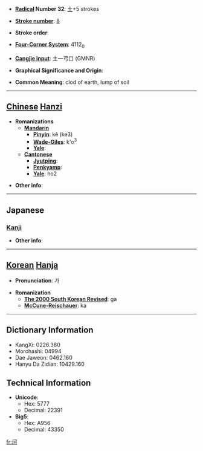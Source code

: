 * '''[[Wiktionary:Chinese radical index| Radical]] Number 32''': [[Wiktionary:Chinese radical index 土|土]]+5 strokes

* '''[[Wiktionary:Chinese total strokes index|Stroke number]]''': [[Wiktionary:Chinese total strokes index 8|8]]

* '''Stroke order''': 

* '''[[Wiktionary:Chinese four corner index|Four-Corner System]]''': 4112<sub>0</sub>

* '''[[Wiktionary:Chinese Cangjie index|Cangjie input]]''': 土一弓口 (GMNR)

* '''Graphical Significance and Origin''': 

* '''Common Meaning''': clod of earth, lump of soil

----

== [[Chinese]] [[Hanzi]] ==

* '''Romanizations'''
** '''[[Mandarin]]'''
*** '''[[Pinyin]]''': kě (ke3)
*** '''[[Wade-Giles]]''': k'o<sup>3</sup>
*** '''[[Yale]]''': 
** '''[[Cantonese]]'''
*** '''[[Jyutping]]''':
*** '''[[Penkyamp]]''': 
*** '''[[Yale]]''': ho2

* '''Other info''': 

----

==Japanese==
===[[Kanji]]===
{{kanji|on readings=[[か]] (ka)
|kun readings=
}}

* '''Other info''':  

----

== [[Korean]] [[Hanja]] ==

* '''Pronunciation''': 가

* '''Romanization'''
** '''[[The 2000 South Korean Revised Romanization|The 2000 South Korean Revised]]''': ga
** '''[[McCune-Reischauer]]''': ka

----

== Dictionary Information ==

* KangXi: 0226.380
* Morohashi: 04994
* Dae Jaweon: 0462.160
* Hanyu Da Zidian: 10429.160

== Technical Information ==

* '''Unicode''':
** Hex: 5777
** Decimal: 22391
* '''Big5''':
** Hex: A956
** Decimal: 43350

[[fr:坷]]